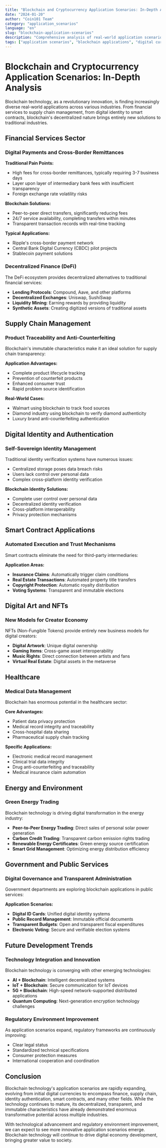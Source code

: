 ```yaml
---
title: "Blockchain and Cryptocurrency Application Scenarios: In-Depth Analysis"
date: "2024-01-20"
author: "Coin101 Team"
category: "application_scenarios"
language: "en"
slug: "blockchain-application-scenarios"
description: "Comprehensive analysis of real-world application scenarios for blockchain technology and cryptocurrencies across various industries, exploring the transformations and development prospects they bring."
tags: ["application scenarios", "blockchain applications", "digital currency", "industry transformation"]
---
```


# Blockchain and Cryptocurrency Application Scenarios: In-Depth Analysis

Blockchain technology, as a revolutionary innovation, is finding increasingly diverse real-world applications across various industries. From financial services to supply chain management, from digital identity to smart contracts, blockchain's decentralized nature brings entirely new solutions to traditional industries.

## Financial Services Sector

### Digital Payments and Cross-Border Remittances

**Traditional Pain Points:**
- High fees for cross-border remittances, typically requiring 3-7 business days
- Layer upon layer of intermediary bank fees with insufficient transparency
- Foreign exchange rate volatility risks

**Blockchain Solutions:**
- Peer-to-peer direct transfers, significantly reducing fees
- 24/7 service availability, completing transfers within minutes
- Transparent transaction records with real-time tracking

**Typical Applications:**
- Ripple's cross-border payment network
- Central Bank Digital Currency (CBDC) pilot projects
- Stablecoin payment solutions

### Decentralized Finance (DeFi)

The DeFi ecosystem provides decentralized alternatives to traditional financial services:

- **Lending Protocols**: Compound, Aave, and other platforms
- **Decentralized Exchanges**: Uniswap, SushiSwap
- **Liquidity Mining**: Earning rewards by providing liquidity
- **Synthetic Assets**: Creating digitized versions of traditional assets

## Supply Chain Management

### Product Traceability and Anti-Counterfeiting

Blockchain's immutable characteristics make it an ideal solution for supply chain transparency:

**Application Advantages:**
- Complete product lifecycle tracking
- Prevention of counterfeit products
- Enhanced consumer trust
- Rapid problem source identification

**Real-World Cases:**
- Walmart using blockchain to track food sources
- Diamond industry using blockchain to verify diamond authenticity
- Luxury brand anti-counterfeiting authentication

## Digital Identity and Authentication

### Self-Sovereign Identity Management

Traditional identity verification systems have numerous issues:
- Centralized storage poses data breach risks
- Users lack control over personal data
- Complex cross-platform identity verification

**Blockchain Identity Solutions:**
- Complete user control over personal data
- Decentralized identity verification
- Cross-platform interoperability
- Privacy protection mechanisms

## Smart Contract Applications

### Automated Execution and Trust Mechanisms

Smart contracts eliminate the need for third-party intermediaries:

**Application Areas:**
- **Insurance Claims**: Automatically trigger claim conditions
- **Real Estate Transactions**: Automated property title transfers
- **Copyright Protection**: Automatic royalty distribution
- **Voting Systems**: Transparent and immutable elections

## Digital Art and NFTs

### New Models for Creator Economy

NFTs (Non-Fungible Tokens) provide entirely new business models for digital creators:

- **Digital Artwork**: Unique digital ownership
- **Gaming Items**: Cross-game asset interoperability
- **Music Rights**: Direct connection between artists and fans
- **Virtual Real Estate**: Digital assets in the metaverse

## Healthcare

### Medical Data Management

Blockchain has enormous potential in the healthcare sector:

**Core Advantages:**
- Patient data privacy protection
- Medical record integrity and traceability
- Cross-hospital data sharing
- Pharmaceutical supply chain tracking

**Specific Applications:**
- Electronic medical record management
- Clinical trial data integrity
- Drug anti-counterfeiting and traceability
- Medical insurance claim automation

## Energy and Environment

### Green Energy Trading

Blockchain technology is driving digital transformation in the energy industry:

- **Peer-to-Peer Energy Trading**: Direct sales of personal solar power generation
- **Carbon Credit Trading**: Transparent carbon emission rights trading
- **Renewable Energy Certificates**: Green energy source certification
- **Smart Grid Management**: Optimizing energy distribution efficiency

## Government and Public Services

### Digital Governance and Transparent Administration

Government departments are exploring blockchain applications in public services:

**Application Scenarios:**
- **Digital ID Cards**: Unified digital identity systems
- **Public Record Management**: Immutable official documents
- **Transparent Budgets**: Open and transparent fiscal expenditures
- **Electronic Voting**: Secure and verifiable election systems

## Future Development Trends

### Technology Integration and Innovation

Blockchain technology is converging with other emerging technologies:

- **AI + Blockchain**: Intelligent decentralized systems
- **IoT + Blockchain**: Secure communication for IoT devices
- **5G + Blockchain**: High-speed network-supported distributed applications
- **Quantum Computing**: Next-generation encryption technology challenges

### Regulatory Environment Improvement

As application scenarios expand, regulatory frameworks are continuously improving:
- Clear legal status
- Standardized technical specifications
- Consumer protection measures
- International cooperation and coordination

## Conclusion

Blockchain technology's application scenarios are rapidly expanding, evolving from initial digital currencies to encompass finance, supply chain, identity authentication, smart contracts, and many other fields. While the technology continues to mature, its decentralized, transparent, and immutable characteristics have already demonstrated enormous transformative potential across multiple industries.

With technological advancement and regulatory environment improvement, we can expect to see more innovative application scenarios emerge. Blockchain technology will continue to drive digital economy development, bringing greater value to society.